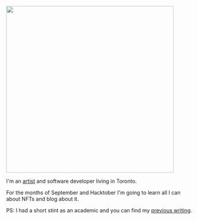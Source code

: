 [<img src="orly.jpeg" width="450"/>](orly.jpeg)

I'm an [artist](https://jennifer-chan.com) and software developer living in Toronto.

For the months of September and Hacktober I'm going to learn all I can about NFTs and blog about it. 

PS: I had a short stint as an academic and you can find my [previous writing](https://saic.academia.edu/JenniferChan).


